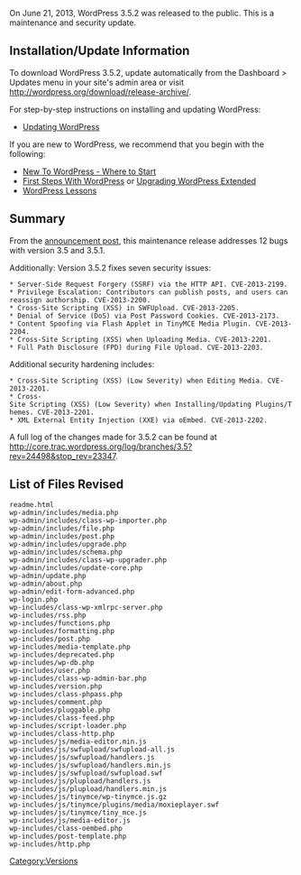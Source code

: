 {{Languages|
{{en|Version 3.5.2}}
{{ja|Version 3.5.2}}
{{zh-tw|3.5.2 版本}}
}}

On June 21, 2013, WordPress 3.5.2 was released to the public. This is a maintenance and security update.

== Installation/Update Information ==
To download WordPress 3.5.2, update automatically from the Dashboard > Updates menu in your site's admin area or visit http://wordpress.org/download/release-archive/.

For step-by-step instructions on installing and updating WordPress:
* [[Updating WordPress]]

If you are new to WordPress, we recommend that you begin with the following:
* [[New To WordPress - Where to Start]]
* [[First Steps With WordPress]] or [[Upgrading WordPress Extended]]
* [[WordPress Lessons]]

== Summary ==
From the [http://wordpress.org/news/2013/06/wordpress-3-5-2/ announcement post], this maintenance release addresses 12 bugs with version 3.5 and 3.5.1.

Additionally: Version 3.5.2 fixes seven security issues:

 * Server-Side Request Forgery (SSRF) via the HTTP API. CVE-2013-2199.
 * Privilege Escalation: Contributors can publish posts, and users can reassign authorship. CVE-2013-2200.
 * Cross-Site Scripting (XSS) in SWFUpload. CVE-2013-2205.
 * Denial of Service (DoS) via Post Password Cookies. CVE-2013-2173.
 * Content Spoofing via Flash Applet in TinyMCE Media Plugin. CVE-2013-2204.
 * Cross-Site Scripting (XSS) when Uploading Media. CVE-2013-2201.
 * Full Path Disclosure (FPD) during File Upload. CVE-2013-2203.

Additional security hardening includes:
 * Cross-Site Scripting (XSS) (Low Severity) when Editing Media. CVE-2013-2201.
 * Cross-Site Scripting (XSS) (Low Severity) when Installing/Updating Plugins/Themes. CVE-2013-2201.
 * XML External Entity Injection (XXE) via oEmbed. CVE-2013-2202.

A full log of the changes made for 3.5.2 can be found at http://core.trac.wordpress.org/log/branches/3.5?rev=24498&stop_rev=23347.

== List of Files Revised ==
<pre>
readme.html
wp-admin/includes/media.php
wp-admin/includes/class-wp-importer.php
wp-admin/includes/file.php
wp-admin/includes/post.php
wp-admin/includes/upgrade.php
wp-admin/includes/schema.php
wp-admin/includes/class-wp-upgrader.php
wp-admin/includes/update-core.php
wp-admin/update.php
wp-admin/about.php
wp-admin/edit-form-advanced.php
wp-login.php
wp-includes/class-wp-xmlrpc-server.php
wp-includes/rss.php
wp-includes/functions.php
wp-includes/formatting.php
wp-includes/post.php
wp-includes/media-template.php
wp-includes/deprecated.php
wp-includes/wp-db.php
wp-includes/user.php
wp-includes/class-wp-admin-bar.php
wp-includes/version.php
wp-includes/class-phpass.php
wp-includes/comment.php
wp-includes/pluggable.php
wp-includes/class-feed.php
wp-includes/script-loader.php
wp-includes/class-http.php
wp-includes/js/media-editor.min.js
wp-includes/js/swfupload/swfupload-all.js
wp-includes/js/swfupload/handlers.js
wp-includes/js/swfupload/handlers.min.js
wp-includes/js/swfupload/swfupload.swf
wp-includes/js/plupload/handlers.js
wp-includes/js/plupload/handlers.min.js
wp-includes/js/tinymce/wp-tinymce.js.gz
wp-includes/js/tinymce/plugins/media/moxieplayer.swf
wp-includes/js/tinymce/tiny_mce.js
wp-includes/js/media-editor.js
wp-includes/class-oembed.php
wp-includes/post-template.php
wp-includes/http.php
</pre>

{{Versions}}

[[Category:Versions]]
